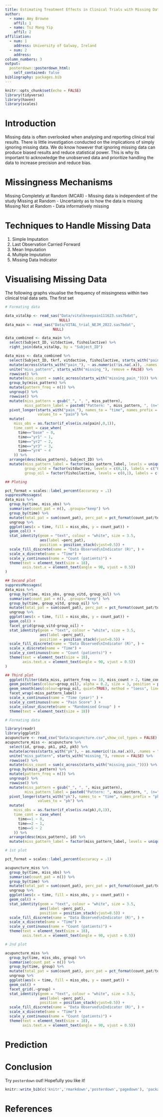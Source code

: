 ```yaml
---
title: Estimating Treatment Effects in Clinical Trials with Missing Data
author:
  - name: Amy Browne
    affil: 1
  - name: Tsz Mang Yip
    affil: 2
affiliation:
  - num: 1
    address: University of Galway, Ireland
  - num: 2
    address: 
column_numbers: 3
output: 
  posterdown::posterdown_html:
    self_contained: false
bibliography: packages.bib
---
```


```r
knitr::opts_chunk$set(echo = FALSE)
library(tidyverse)
library(haven)
library(scales)
```

# Introduction

Missing data is often overlooked when analysing and reporting clinical trial results. There is little investigation conducted on the implications of simply ignoring missing data. We do know however that ignoring missing data can produce biased results and reduce statistical power. This is why its important to acknowledge the unobserved data and prioritize handling the data to increase precision and reduce bias. 

# Missingness Mechanisms

Missing Completely at Random (MCAR) - Missing data is independent of the study 
Missing at Random - Uncertainty as to how the data is missing
Missing Not at Random - Data informatively missing  

# Techniques to Handle Missing Data

1. Simple Imputation
2. Last Observation Carried Forward
3. Mean Imputation
4. Multiple Imputation
5. Missing Data Indicator 

# Visualising Missing Data

The following graphs visualise the frequency of missingness within two clinical trial data sets. 
The first set 

```r

# Formating data

data_vitalkp <- read_sas("Data/vitalkneepain111623.sas7bdat", 
                         NULL)
data_main <- read_sas("Data/VITAL_trial_NEJM_2022.sas7bdat", 
                      NULL)

data_combined <- data_main %>%
  select(Subject_ID, vitdactive, fishoilactive) %>%
  right_join(data_vitalkp, by = "Subject_ID")

data_miss <- data_combined %>%
  select(Subject_ID, tkrf, vitdactive, fishoilactive, starts_with("pain_")) %>%
  mutate(across(starts_with("pain_"), ~ as.numeric(!is.na(.x)), .names = "missing_{.col}")) %>%
  unite("miss_pattern", starts_with("missing_"), remove = FALSE) %>%
  rowwise() %>% 
  mutate(miss_count = sum(c_across(starts_with("missing_pain_")))) %>%
  group_by(miss_pattern) %>%
  mutate(pattern_freq = n()) %>%
  ungroup() %>%
  rowwise() %>%
  mutate(miss_pattern = gsub("_", ", ", miss_pattern),
         miss_pattern_label = paste0("Pattern: ", miss_pattern, ", (n=", pattern_freq , ")", collapse = "")) %>%
  pivot_longer(starts_with("pain_"), names_to = "time", names_prefix = "pain_", 
               values_to = "pain") %>%
  mutate(
    miss_obs = as.factor(if_else(is.na(pain),0,1)),
    time_cont = case_when(
      time=="base" ~ 0,
      time=="yr1" ~ 1,
      time=="yr2" ~ 2,
      time=="yr3" ~ 3,
      time=="yr4" ~ 4
    )) %>%
  arrange(desc(miss_pattern), Subject_ID) %>%
  mutate(miss_pattern_label = factor(miss_pattern_label, levels = unique(miss_pattern_label)),
         group_vitd = factor(vitdactive, levels = c(0,1), labels = c("Placebo","Vitamin D")),
         group_oil = factor(fishoilactive, levels = c(0,1), labels = c("Placebo","Fish Oil")))

## Ploting

pct_format = scales::label_percent(accuracy = .1)
suppressMessages(
data_miss %>%
  group_by(time, miss_obs) %>%
  summarise(count_pat = n(), .groups="keep") %>%
  group_by(time) %>%
  mutate(total_pat = sum(count_pat), perc_pat = pct_format(count_pat/total_pat)) %>%
  ungroup %>%
  ggplot(aes(x = time, fill = miss_obs, y = count_pat)) +
  geom_col() + 
  stat_identity(geom = "text", colour = "white", size = 3.5,
                aes(label =perc_pat), 
                position = position_stack(vjust=0.5)) +
  scale_fill_discrete(name = "Data Observed\nIndicator (R)", ) +
  scale_x_discrete(name = "Time") +
  scale_y_continuous(name = "Count (patients)") +
  theme(text = element_text(size = 18),
        axis.text.x = element_text(angle = 90, vjust = 0.5))
)
```

```r

## Second plot
suppressMessages(
data_miss %>%
  group_by(time, miss_obs, group_vitd, group_oil) %>%
  summarise(count_pat = n(), .groups="keep") %>%
  group_by(time, group_vitd, group_oil) %>%
  mutate(total_pat = sum(count_pat), perc_pat = pct_format(count_pat/total_pat)) %>%
  ungroup %>%
  ggplot(aes(x = time, fill = miss_obs, y = count_pat)) +
  geom_col() + 
  facet_grid(group_vitd~group_oil) + 
  stat_identity(geom = "text", colour = "white", size = 3.5,
                aes(label =perc_pat), 
                position = position_stack(vjust=0.5)) +
  scale_fill_discrete(name = "Data Observed\nIndicator (R)", ) +
  scale_x_discrete(name = "Time") +
  scale_y_continuous(name = "Count (patients)") +
  theme(text = element_text(size = 18),
        axis.text.x = element_text(angle = 90, vjust = 0.5))
)
```

```r

## Third plot
  ggplot(filter(data_miss, pattern_freq >= 10, miss_count > 2, time_cont > 0), aes(x = time_cont, y = pain)) +
  geom_point(aes(colour=group_oil), alpha = 0.2, size = 3, position = position_jitter(w = 0.1, h = 0)) +
  geom_smooth(aes(colour=group_oil, quiet=TRUE), method = "loess", linewidth = 2) +
  facet_wrap(~miss_pattern_label) +
  scale_x_continuous(name = "Time (year)" ) +
  scale_y_continuous(name = "Pain Score" ) +
  scale_colour_discrete(name = "Randomised Group" ) +
  theme(text = element_text(size = 18))

```

```r
# Formating data

library(readr)
library(ggplot2)
acupuncture <- read_csv("Data/acupuncture.csv",show_col_types = FALSE)
acupuncture_miss <- acupuncture %>%
  select(id, group, pk1, pk2, pk5) %>%
  mutate(across(starts_with("pk"), ~ as.numeric(!is.na(.x)), .names = "missing_{.col}")) %>%
  unite("miss_pattern", starts_with("missing_"), remove = FALSE) %>%
  rowwise() %>% 
  mutate(miss_count = sum(c_across(starts_with("missing_pain_")))) %>%
  group_by(miss_pattern) %>%
  mutate(pattern_freq = n()) %>%
  ungroup() %>%
  rowwise() %>%
  mutate(miss_pattern = gsub("_", ", ", miss_pattern),
         miss_pattern_label = paste0("Pattern: ", miss_pattern, ", (n=", pattern_freq , ")", collapse = "")) %>%
  pivot_longer(starts_with("pk"), names_to = "time", names_prefix = "pk", 
               values_to = "pk") %>%
  mutate(
    miss_obs = as.factor(if_else(is.na(pk),0,1)),
    time_cont = case_when(
      time==1 ~ 0,
      time==2 ~ 1,
      time==5 ~ 2
    )) %>%
  arrange(desc(miss_pattern), id) %>%
  mutate(miss_pattern_label = factor(miss_pattern_label, levels = unique(miss_pattern_label)))

# 1st plot

pct_format = scales::label_percent(accuracy = .1)

acupuncture_miss %>%
  group_by(time, miss_obs) %>%
  summarise(count_pat = n()) %>%
  group_by(time) %>%
  mutate(total_pat = sum(count_pat), perc_pat = pct_format(count_pat/total_pat)) %>%
  ungroup %>%
  ggplot(aes(x = time, fill = miss_obs, y = count_pat)) +
  geom_col() + 
  stat_identity(geom = "text", colour = "white", size = 3.5,
                aes(label =perc_pat), 
                position = position_stack(vjust=0.5)) +
  scale_fill_discrete(name = "Data Observed\nIndicator (R)", ) +
  scale_x_discrete(name = "Time") +
  scale_y_continuous(name = "Count (patients)") +
  theme(text = element_text(size = 18),
        axis.text.x = element_text(angle = 90, vjust = 0.5))
```

```r
# 2nd plot

acupuncture_miss %>%
  group_by(time, miss_obs, group) %>%
  summarise(count_pat = n()) %>%
  group_by(time, group) %>%
  mutate(total_pat = sum(count_pat), perc_pat = pct_format(count_pat/total_pat)) %>%
  ungroup %>%
  ggplot(aes(x = time, fill = miss_obs, y = count_pat)) +
  geom_col() + 
  facet_grid(.~group) + 
  stat_identity(geom = "text", colour = "white", size = 3.5,
                aes(label =perc_pat), 
                position = position_stack(vjust=0.5)) +
  scale_fill_discrete(name = "Data Observed\nIndicator (R)", ) +
  scale_x_discrete(name = "Time") +
  scale_y_continuous(name = "Count (patients)") +
  theme(text = element_text(size = 18),
        axis.text.x = element_text(angle = 90, vjust = 0.5))
```





# Prediction

# Conclusion

Try `posterdown` out! Hopefully you like it!

```r
knitr::write_bib(c('knitr','rmarkdown','posterdown','pagedown'), 'packages.bib')
```

# References

